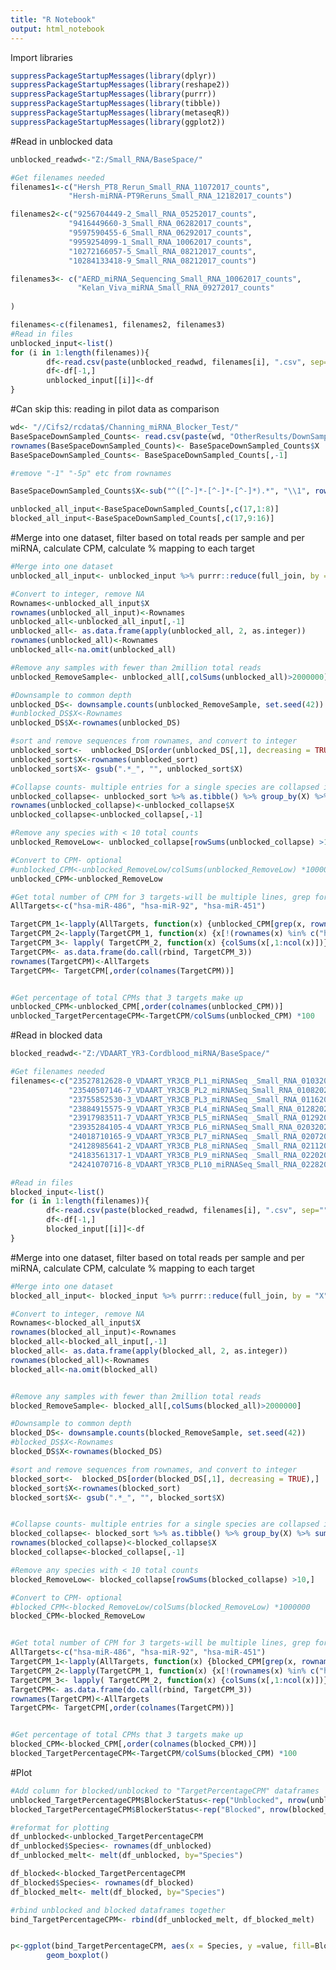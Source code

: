 ---
title: "R Notebook"
output: html_notebook
---
Import libraries
```{r}
suppressPackageStartupMessages(library(dplyr))
suppressPackageStartupMessages(library(reshape2))
suppressPackageStartupMessages(library(purrr))
suppressPackageStartupMessages(library(tibble))
suppressPackageStartupMessages(library(metaseqR))
suppressPackageStartupMessages(library(ggplot2))
```

#Read in unblocked data
```{r}
unblocked_readwd<-"Z:/Small_RNA/BaseSpace/"

#Get filenames needed
filenames1<-c("Hersh_PT8_Rerun_Small_RNA_11072017_counts",
             "Hersh-miRNA-PT9Reruns_Small_RNA_12182017_counts")

filenames2<-c("9256704449-2_Small_RNA_05252017_counts",
             "9416449660-3_Small_RNA_06282017_counts",
             "9597590455-6_Small_RNA_06292017_counts",
             "9959254099-1_Small_RNA_10062017_counts",
             "10272166057-5_Small_RNA_08212017_counts",
             "10284133418-9_Small_RNA_08212017_counts")

filenames3<- c("AERD_miRNA_Sequencing_Small_RNA_10062017_counts",
               "Kelan_Viva_miRNA_Small_RNA_09272017_counts"
        
)

filenames<-c(filenames1, filenames2, filenames3)
#Read in files
unblocked_input<-list()
for (i in 1:length(filenames)){
        df<-read.csv(paste(unblocked_readwd, filenames[i], ".csv", sep=""), stringsAsFactors = FALSE)
        df<-df[-1,]
        unblocked_input[[i]]<-df
}


```

#Can skip this: reading in pilot data as comparison
```{r}
wd<- "//Cifs2/rcdata$/Channing_miRNA_Blocker_Test/"
BaseSpaceDownSampled_Counts<- read.csv(paste(wd, "OtherResults/DownSampledCounts_BaseSpaceMatureIsomir_metaseqR_121119.csv", sep =""))
rownames(BaseSpaceDownSampled_Counts)<- BaseSpaceDownSampled_Counts$X
BaseSpaceDownSampled_Counts<- BaseSpaceDownSampled_Counts[,-1]

#remove "-1" "-5p" etc from rownames

BaseSpaceDownSampled_Counts$X<-sub("^([^-]*-[^-]*-[^-]*).*", "\\1", rownames(BaseSpaceDownSampled_Counts))

unblocked_all_input<-BaseSpaceDownSampled_Counts[,c(17,1:8)]
blocked_all_input<-BaseSpaceDownSampled_Counts[,c(17,9:16)]
```


#Merge into one dataset, filter based on total reads per sample and per miRNA, calculate CPM, calculate % mapping to each target
```{r}
#Merge into one dataset
unblocked_all_input<- unblocked_input %>% purrr::reduce(full_join, by = "X")

#Convert to integer, remove NA
Rownames<-unblocked_all_input$X
rownames(unblocked_all_input)<-Rownames
unblocked_all<-unblocked_all_input[,-1]
unblocked_all<- as.data.frame(apply(unblocked_all, 2, as.integer))
rownames(unblocked_all)<-Rownames
unblocked_all<-na.omit(unblocked_all)

#Remove any samples with fewer than 2million total reads
unblocked_RemoveSample<- unblocked_all[,colSums(unblocked_all)>2000000]

#Downsample to common depth
unblocked_DS<- downsample.counts(unblocked_RemoveSample, set.seed(42)) 
#unblocked_DS$X<-Rownames
unblocked_DS$X<-rownames(unblocked_DS)

#sort and remove sequences from rownames, and convert to integer
unblocked_sort<-  unblocked_DS[order(unblocked_DS[,1], decreasing = TRUE),]
unblocked_sort$X<-rownames(unblocked_sort) 
unblocked_sort$X<- gsub(".*_", "", unblocked_sort$X)

#Collapse counts- multiple entries for a single species are collapsed into one
unblocked_collapse<- unblocked_sort %>% as.tibble() %>% group_by(X) %>% summarise_all(funs(if(is.numeric(.)) sum(.) else "Total")) %>% as.data.frame
rownames(unblocked_collapse)<-unblocked_collapse$X
unblocked_collapse<-unblocked_collapse[,-1]

#Remove any species with < 10 total counts  
unblocked_RemoveLow<- unblocked_collapse[rowSums(unblocked_collapse) >10,]

#Convert to CPM- optional
#unblocked_CPM<-unblocked_RemoveLow/colSums(unblocked_RemoveLow) *1000000
unblocked_CPM<-unblocked_RemoveLow

#Get total number of CPM for 3 targets-will be multiple lines, grep for targets.Sum together target CPMs
AllTargets<-c("hsa-miR-486", "hsa-miR-92", "hsa-miR-451")

TargetCPM_1<-lapply(AllTargets, function(x) {unblocked_CPM[grep(x, rownames(unblocked_CPM), ignore.case = TRUE),]}) #get targets
TargetCPM_2<-lapply(TargetCPM_1, function(x) {x[!(rownames(x) %in% c("hsa-miR-4511", "hsa-miR-4510","hsa-mir-4511", "hsa-mir-4510")),]}) #remove miR-4511/4510
TargetCPM_3<- lapply( TargetCPM_2, function(x) {colSums(x[,1:ncol(x)])}) #merge multiple species in a family into one
TargetCPM<- as.data.frame(do.call(rbind, TargetCPM_3))
rownames(TargetCPM)<-AllTargets
TargetCPM<- TargetCPM[,order(colnames(TargetCPM))]


#Get percentage of total CPMs that 3 targets make up
unblocked_CPM<-unblocked_CPM[,order(colnames(unblocked_CPM))]
unblocked_TargetPercentageCPM<-TargetCPM/colSums(unblocked_CPM) *100

```


#Read in blocked data
```{r}
blocked_readwd<-"Z:/VDAART_YR3-Cordblood_miRNA/BaseSpace/"

#Get filenames needed
filenames<-c("23527812628-0_VDAART_YR3CB_PL1_miRNASeq _Small_RNA_01032020_counts",
             "23540507146-7_VDAART_YR3CB_PL2_miRNASeq_Small_RNA_01082020_counts",
             "23755852530-3_VDAART_YR3CB_PL3_miRNASeq _Small_RNA_01162020_counts",
             "23884915575-9_VDAART_YR3CB_PL4_miRNASeq_Small_RNA_01282020_counts",
             "23917983511-7_VDAART_YR3CB_PL5_miRNASeq _Small_RNA_01292020_counts",
             "23935284105-4_VDAART_YR3CB_PL6_miRNASeq_Small_RNA_02032020_counts",
             "24018710165-9_VDAART_YR3CB_PL7_miRNASeq _Small_RNA_02072020_counts",
             "24128985641-2_VDAART_YR3CB_PL8_miRNASeq _Small_RNA_02112020_counts",
             "24183561317-1_VDAART_YR3CB_PL9_miRNASeq _Small_RNA_02202020_counts",
             "24241070716-8_VDAART_YR3CB_PL10_miRNASeq_Small_RNA_02282020_counts")

#Read in files
blocked_input<-list()
for (i in 1:length(filenames)){
        df<-read.csv(paste(blocked_readwd, filenames[i], ".csv", sep=""), stringsAsFactors = FALSE)
        df<-df[-1,]
        blocked_input[[i]]<-df
}

```

#Merge into one dataset, filter based on total reads per sample and per miRNA, calculate CPM, calculate % mapping to each target
```{r}
#Merge into one dataset
blocked_all_input<- blocked_input %>% purrr::reduce(full_join, by = "X")

#Convert to integer, remove NA
Rownames<-blocked_all_input$X
rownames(blocked_all_input)<-Rownames
blocked_all<-blocked_all_input[,-1]
blocked_all<- as.data.frame(apply(blocked_all, 2, as.integer))
rownames(blocked_all)<-Rownames
blocked_all<-na.omit(blocked_all)


#Remove any samples with fewer than 2million total reads
blocked_RemoveSample<- blocked_all[,colSums(blocked_all)>2000000]

#Downsample to common depth
blocked_DS<- downsample.counts(blocked_RemoveSample, set.seed(42)) 
#blocked_DS$X<-Rownames
blocked_DS$X<-rownames(blocked_DS)

#sort and remove sequences from rownames, and convert to integer
blocked_sort<-  blocked_DS[order(blocked_DS[,1], decreasing = TRUE),]
blocked_sort$X<-rownames(blocked_sort)
blocked_sort$X<- gsub(".*_", "", blocked_sort$X)


#Collapse counts- multiple entries for a single species are collapsed into one
blocked_collapse<- blocked_sort %>% as.tibble() %>% group_by(X) %>% summarise_all(funs(if(is.numeric(.)) sum(.) else "Total")) %>% as.data.frame
rownames(blocked_collapse)<-blocked_collapse$X
blocked_collapse<-blocked_collapse[,-1]

#Remove any species with < 10 total counts  
blocked_RemoveLow<- blocked_collapse[rowSums(blocked_collapse) >10,]

#Convert to CPM- optional
#blocked_CPM<-blocked_RemoveLow/colSums(blocked_RemoveLow) *1000000
blocked_CPM<-blocked_RemoveLow


#Get total number of CPM for 3 targets-will be multiple lines, grep for targets.Sum together target CPMs
AllTargets<-c("hsa-miR-486", "hsa-miR-92", "hsa-miR-451")
TargetCPM_1<-lapply(AllTargets, function(x) {blocked_CPM[grep(x, rownames(blocked_CPM), ignore.case=TRUE),]}) #get targets
TargetCPM_2<-lapply(TargetCPM_1, function(x) {x[!(rownames(x) %in% c("hsa-miR-4511", "hsa-miR-4510","hsa-mir-4511", "hsa-mir-4510")),]}) #remove miR-4511/4510
TargetCPM_3<- lapply( TargetCPM_2, function(x) {colSums(x[,1:ncol(x)])}) #merge multiple species in a family into one
TargetCPM<- as.data.frame(do.call(rbind, TargetCPM_3))
rownames(TargetCPM)<-AllTargets
TargetCPM<- TargetCPM[,order(colnames(TargetCPM))]


#Get percentage of total CPMs that 3 targets make up
blocked_CPM<-blocked_CPM[,order(colnames(blocked_CPM))]
blocked_TargetPercentageCPM<-TargetCPM/colSums(blocked_CPM) *100
```


#Plot
```{r}
#Add column for blocked/unblocked to "TargetPercentageCPM" dataframes
unblocked_TargetPercentageCPM$BlockerStatus<-rep("Unblocked", nrow(unblocked_TargetPercentageCPM))
blocked_TargetPercentageCPM$BlockerStatus<-rep("Blocked", nrow(blocked_TargetPercentageCPM))

#reformat for plotting
df_unblocked<-unblocked_TargetPercentageCPM
df_unblocked$Species<- rownames(df_unblocked)
df_unblocked_melt<- melt(df_unblocked, by="Species")

df_blocked<-blocked_TargetPercentageCPM
df_blocked$Species<- rownames(df_blocked)
df_blocked_melt<- melt(df_blocked, by="Species")

#rbind unblocked and blocked dataframes together
bind_TargetPercentageCPM<- rbind(df_unblocked_melt, df_blocked_melt)


p<-ggplot(bind_TargetPercentageCPM, aes(x = Species, y =value, fill=BlockerStatus)) +
        geom_boxplot()
```




